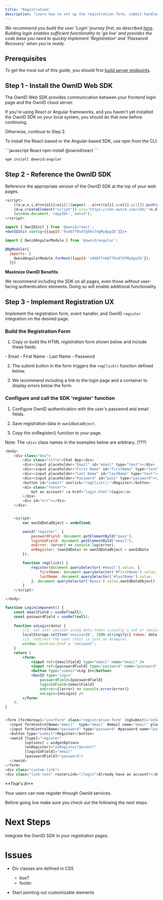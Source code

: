 ```yaml
---
title: 'Registration'
description: 'Learn how to set up the registration form, submit handler, and the OwnId integration'
---
```

_We recommend you build the user 'Login' journey first, as described [here](/building-blocks/build-login). Building login enables sufficient functionality to 'go live' and provides the code base you need to quickly implement 'Registration' and 'Password Recovery' when you're ready._   

## Prerequisites
To get the most out of this guide, you should first [build server endpoints](/building-blocks/build-server-endpoints).

## Step 1 - Install the OwnID Web SDK

The OwnID Web SDK provides communication between your frontend login page and the OwnID cloud server.

If you're using React or Angular frameworks, and you haven't yet installed the OwnID SDK on your local system, you should do that now before continuing.

Otherwise, continue to Step 2.

<Accordion title="Install the OwnID SDK">

To install the React-based or the Angular-based SDK, use npm from the CLI:

<CodeGroup>
```javascript React
npm install @ownid/react
```

```javascript Angular
npm install @ownid/angular
```
</CodeGroup>
</Accordion>

## Step 2 - Reference the OwnID SDK

Reference the appropriate version of the OwnID SDK at the top of your web pages.

<CodeGroup>

```javascript JavaScript
<script>
    ((o,w,n,i,d)=>{o[i]=o[i]||(async(...a)=>((o[i].q=o[i].q||[]).push(a),{error:null,data:null})),
    (d=w.createElement("script")).src='https://cdn.ownid.com/sdk/'+n,d.async=1,w.head.appendChild(d)})  
    (window,document,'<appID>','ownid');
</script>
```

```jsx React
import { OwnIDInit } from '@ownid/react';
<OwnIDInit config={{appId:'9s8d7f9s87g98s7dgMyAppID'}}/>
```

```javascript Angular
import { OwnidAngularModule } from '@ownid/angular';

@NgModule({
  imports: [
    OwnidAngularModule.forRoot({appId:'s9d8f7s98f79s87dfMyAppID'}),
  ]})
```
</CodeGroup>
<Note>

**Maximize OwnID Benefits**

We recommend including the SDK on all pages, even those without user-facing authentication elements. Doing so will enable additional functionality.
</Note>

## Step 3 - Implement Registration UX

Implement the registration form, event handler, and OwnID `register` integration on the desired page.

### Build the Registration Form

1. Copy or build the HTML  _registration_ form shown below and include these fields:
<Card>
- Email
- First Name
- Last Name
- Password
</Card>


2. The submit button in the form triggers the `regClick()` function defined below. 

3. We recommend including a link to the login page and a container to display errors below the form.

### Configure and call the SDK 'register' function

1. Configure OwnID authentication with the user's password and email fields.

2. Save registration data in `ownIdDataObject`.

3. Copy the onRegister() function to your page.  

Note: The `<div>` class names in the examples below are arbitrary. (???)

<CodeGroup>

```javascript Sample registration front end
<body>
    <div class="box">
        <div class="title">Chat App</div>
        <div><input placeholder="Email" id="email" type="text"></div>
        <div><input placeholder="First Name" id="firstName" type="text"></div>
        <div><input placeholder="Last Name" id="lastName" type="text"></div>
        <div><input placeholder="Password" id="pass" type="password"></div>
        <button id="submit" onclick="regClick();">Register</button>
        <div class="footer">
            Got an account? <a href="login.html">login</a>
        </div>
        <div id="err"></div>
    </div>


    <script>
        var ownIdDataObject = undefined;

        ownid("register", {
            passwordField: document.getElementById("pass"),
            loginIdField: document.getElementById("email"),
            onError: (error) => console.log(error),
            onRegister: (ownIdData) => ownIdDataObject = ownIdData
        });

        function regClick() {
            register(document.querySelector('#email').value, {
                firstName: document.querySelector('#firstName').value,
                lastName: document.querySelector('#lastName').value,
            }, document.querySelector('#pass').value,ownIdDataObject)
        }
    </script>

</body>
```

```jsx React
function LoginComponent() {
    const emailField = useRef(null);
    const passwordField = useRef(null);
    
    function onLogin(data) {
        //1. set user session using data.token (usually a jwt or session token), generated in your backend and sent through the OwnID server
        localStorage.setItem('sessionID', JSON.stringify({ token: data.token }));
        //2. redirect the user (this is just an example)
        window.location.href = '/account';
    }
    return (
        <form>
            <input ref={emailField} type="email" name="email" />
            <input ref={passwordField} type="password" name="password" />
            <button type="submit">Log In</button>
            <OwnID type='login'
                passwordField={passwordField}
                loginIdField={emailField}
                onError={(error) => console.error(error)}
                onLogin={onLogin} />
        </form>
    );
}
```

```javascript Angular

<form [formGroup]="userForm" class="registration-form" (ngSubmit)="onSubmit()">
  <input formControlName="email"  type="email" #email name="email" placeholder="Email" required/>
  <input formControlName="password" type="password" #password name="password" placeholder="password" required/>
  <button type="submit">Register</button>
  <ownid [type]="register"
         [options] = widgetOptions
         (onRegister)="onRegister($event)"
         [loginIdField]="email"
         [passwordField]="password">
  </ownid>
</form>
<div class="custom-link">
<div class="link-text" routerLink="/login">Already have an account?</div>

```
</CodeGroup>

<Check>
**That's it!** 

Your users can now register through OwnId services.

Before going live make sure you check out the following the next steps.
</Check>

# Next Steps

<Card title="Build Registration" href="/building-blocks/build-registration">
Integrate the OwnID SDK in your registration pages.
</Card>

# Issues

- Div classes are defined in CSS 
   - box?
   - footer

- Start pointing out customizable elements  



